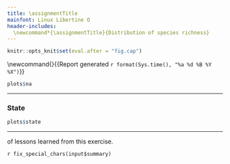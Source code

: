 ```yaml
---
title: \assignmentTitle
mainfont: Linux Libertine O
header-includes:
  \newcommand*{\assignmentTitle}{Distribution of species richness}
---
```


```r
knitr::opts_knit$set(eval.after = "fig.cap")
```

<!-- Have to be defined here so they can be used in LaTex header. -->
<!-- First page header -->
\newcommand{\stuName}{`r input$student_name`} 
<!-- Last page footer -->
\newcommand{\firstFancyfoot}{{\footnotesize Report generated `r format(Sys.time(), "%a %d %B %Y %X")`}}
\thispagestyle{first_page}

\subsection*{\assignmentTitle}

\subsubsection{North American Taxa}


\begin{enumerate}
\begin{multicols}{2}
\item \label{na_predict} \textbf{What do you predict?} Considering all of North America, tell
whether you think most species in a closely related group of organisms
have large, medium or small range size, or some combination.

\textbf{You predicted} “`r fix_special_chars(input$predict_na)`”

\columnbreak

\item \textbf{Interpret the pattern.} Describe the pattern that you see. Do most
species occur in most watersheds (large range size) or do most species
occur in just a few watersheds (small range size)? Or, is it some
combination of the two? Explain how the observed result supports or
falsifies your hypothesis in question~\ref{na_predict}.

\textbf{You explained} “`r fix_special_chars(input$na_result)`”
 
\end{multicols}

\end{enumerate}

```r
plots$na
```

***

### State

\begin{enumerate}[resume]
\begin{multicols}{2}

\item \textbf{What do you predict?} For the state you were assigned, 
tell whether you think most species in a closely related
group of organisms have large, medium or small range size, or some
combination.

\textbf{You predicted} “`r fix_special_chars(input$predict_state)`”

\columnbreak

\item \textbf{Interpret and explain the pattern.} Describe the pattern that you see. Do most
species occur in most watersheds (large range size) or do most species
occur in just a few watersheds (small range size)? Or, is it some
combination of the two?

\textbf{You explained} “`r fix_special_chars(input$state_result)`”

\end{multicols}
\end{enumerate}

```r
plots$state
```

***

\textbf{Your summary} of lessons learned from this exercise.

`r fix_special_chars(input$summary)`

<!-- Time stamp the report -->
\thispagestyle{last_page}
